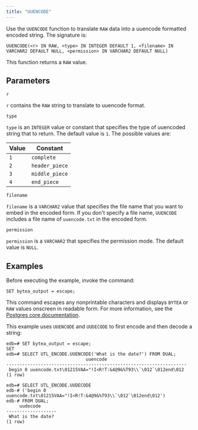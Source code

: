 ```yaml
---
title: "UUENCODE"
---
```


Use the `UUENCODE` function to translate `RAW` data into a uuencode formatted encoded string. The signature is:

```text
UUENCODE(<r> IN RAW, <type> IN INTEGER DEFAULT 1, <filename> IN
VARCHAR2 DEFAULT NULL, <permission> IN VARCHAR2 DEFAULT NULL)
```

This function returns a `RAW` value.

## Parameters

`r`

 `r` contains the `RAW` string to translate to uuencode format.

`type`

 `type` is an `INTEGER` value or constant that specifies the type of uuencoded string that to return. The default value is `1`. The possible values are:

| Value     | Constant       |
| --------- | -------------- |
| `1`       | `complete`     |
| `2`       | `header_piece` |
| `3`       | `middle_piece` |
| `4`       | `end_piece`    |

`filename`

 `filename` is a `VARCHAR2` value that specifies the file name that you want to embed in the encoded form. If you don't specify a file name, `UUENCODE` includes a file name of `uuencode.txt` in the encoded form.

`permission`

 `permission` is a `VARCHAR2` that specifies the permission mode. The default value is `NULL`.

## Examples

Before executing the example, invoke the command:

```
SET bytea_output = escape;
```

This command escapes any nonprintable characters and displays `BYTEA` or `RAW` values onscreen in readable form. For more information, see the [Postgres core documentation](https://www.postgresql.org/docs/current/static/datatype-binary.html).

This example uses `UUENCODE` and `UUDECODE` to first encode and then decode a string:

```text
edb=# SET bytea_output = escape;
SET
edb=# SELECT UTL_ENCODE.UUENCODE('What is the date?') FROM DUAL;
                              uuencode
--------------------------------------------------------------------
 begin 0 uuencode.txt\01215VAA="!I<R!T:&4@9&%T93\\`\012`\012end\012
(1 row)

edb=# SELECT UTL_ENCODE.UUDECODE
edb-# ('begin 0 uuencode.txt\01215VAA="!I<R!T:&4@9&%T93\\`\012`\012end\012')
edb-# FROM DUAL;
     uudecode
-------------------
 What is the date?
(1 row)
```
